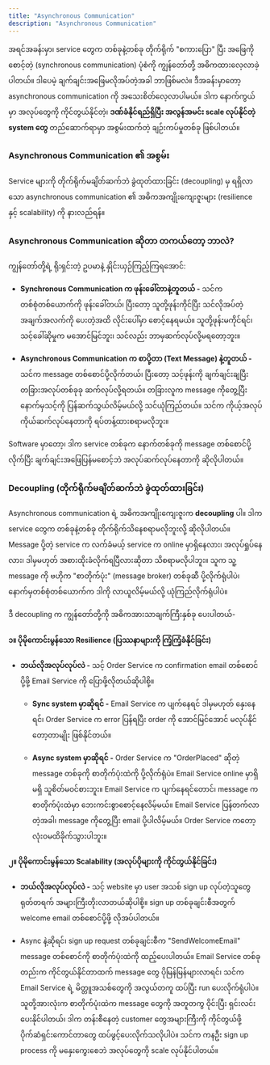 ```yaml
---
title: "Asynchronous Communication"
description: "Asynchronous Communication"
---
```



အရင်အခန်းမှာ၊ service တွေက တစ်ခုနဲ့တစ်ခု တိုက်ရိုက် "စကားပြော" ပြီး အဖြေကိုစောင့်တဲ့ (synchronous communication) ပုံစံကို ကျွန်တော်တို့ အဓိကထားလေ့လာခဲ့ပါတယ်။ ဒါပေမဲ့ ချက်ချင်းအဖြေမလိုအပ်တဲ့အခါ ဘာဖြစ်မလဲ။ ဒီအခန်းမှာတော့ asynchronous communication ကို အသေးစိတ်လေ့လာပါမယ်။ ဒါက နောက်ကွယ်မှာ အလုပ်တွေကို ကိုင်တွယ်နိုင်တဲ့၊ **ဒဏ်ခံနိုင်ရည်ရှိပြီး အလွန်အမင်း scale လုပ်နိုင်တဲ့ system တွေ** တည်ဆောက်ရာမှာ အစွမ်းထက်တဲ့ ချဉ်းကပ်မှုတစ်ခု ဖြစ်ပါတယ်။

### Asynchronous Communication ၏ အစွမ်း

<Aside title="ရည်ရွယ်ချက်">
Service များကို တိုက်ရိုက်မချိတ်ဆက်ဘဲ ခွဲထုတ်ထားခြင်း (decoupling) မှ ရရှိလာသော asynchronous communication ၏ အဓိကအကျိုးကျေးဇူးများ (resilience နှင့် scalability) ကို နားလည်ရန်။
</Aside>

### Asynchronous Communication ဆိုတာ တကယ်တော့ ဘာလဲ?
ကျွန်တော်တို့ရဲ့ ရိုးရှင်းတဲ့ ဥပမာနဲ့ နှိုင်းယှဉ်ကြည့်ကြရအောင်:

- **Synchronous Communication က ဖုန်းခေါ်တာနဲ့တူတယ် -** သင်က တစ်စုံတစ်ယောက်ကို ဖုန်းခေါ်တယ်၊ ပြီးတော့ သူတို့ဖုန်းကိုင်ပြီး သင်လိုအပ်တဲ့အချက်အလက်ကို ပေးတဲ့အထိ လိုင်းပေါ်မှာ စောင့်နေရမယ်။ သူတို့ဖုန်းမကိုင်ရင်၊ သင့်ခေါ်ဆိုမှုက မအောင်မြင်ဘူး၊ သင်လည်း ဘာမှဆက်လုပ်လို့မရတော့ဘူး။

- **Asynchronous Communication က စာပို့တာ (Text Message) နဲ့တူတယ် -** သင်က message တစ်စောင်ပို့လိုက်တယ်၊ ပြီးတော့ သင့်ဖုန်းကို ချက်ချင်းချပြီး တခြားအလုပ်တစ်ခုခု ဆက်လုပ်လို့ရတယ်။ တခြားလူက message ကိုတွေ့ပြီး နောက်မှသင့်ကို ပြန်ဆက်သွယ်လိမ့်မယ်လို့ သင်ယုံကြည်တယ်။ သင်က ကိုယ့်အလုပ်ကိုယ်ဆက်လုပ်နေတာကို ရပ်တန့်ထားစရာမလိုဘူး။

Software မှာတော့၊ ဒါက service တစ်ခုက နောက်တစ်ခုကို message တစ်စောင်ပို့လိုက်ပြီး ချက်ချင်းအဖြေပြန်မစောင့်ဘဲ အလုပ်ဆက်လုပ်နေတာကို ဆိုလိုပါတယ်။

### Decoupling (တိုက်ရိုက်မချိတ်ဆက်ဘဲ ခွဲထုတ်ထားခြင်း)
Asynchronous communication ရဲ့ အဓိကအကျိုးကျေးဇူးက **decoupling** ပါ။ ဒါက service တွေက တစ်ခုနဲ့တစ်ခု တိုက်ရိုက်သိနေစရာမလိုဘူးလို့ ဆိုလိုပါတယ်။ Message ပို့တဲ့ service က လက်ခံမယ့် service က online မှာရှိနေလား၊ အလုပ်ရှုပ်နေလား၊ ဒါမှမဟုတ် အစားထိုးခံလိုက်ရပြီလားဆိုတာ သိစရာမလိုပါဘူး။ သူက သူ့ message ကို ဗဟိုက "စာတိုက်ပုံး" (message broker) တစ်ခုဆီ ပို့လိုက်ရုံပါပဲ၊ နောက်မှတစ်စုံတစ်ယောက်က ဒါကို လာယူလိမ့်မယ်လို့ ယုံကြည်လိုက်ရုံပါပဲ။

ဒီ decoupling က ကျွန်တော်တို့ကို အဓိကအားသာချက်ကြီးနှစ်ခု ပေးပါတယ်-

#### ၁။ ပိုမိုကောင်းမွန်သော Resilience (ပြဿနာများကို ကြံ့ကြံ့ခံနိုင်ခြင်း)
- **ဘယ်လိုအလုပ်လုပ်လဲ -** သင့် Order Service က confirmation email တစ်စောင်ပို့ဖို့ Email Service ကို ပြောဖို့လိုတယ်ဆိုပါစို့။

  - **Sync system မှာဆိုရင် -** Email Service က ပျက်နေရင် ဒါမှမဟုတ် နှေးနေရင်၊ Order Service က error ပြန်ရပြီး order ကို အောင်မြင်အောင် မလုပ်နိုင်တော့တာမျိုး ဖြစ်နိုင်တယ်။

  - **Async system မှာဆိုရင် -** Order Service က "OrderPlaced" ဆိုတဲ့ message တစ်ခုကို စာတိုက်ပုံးထဲကို ပို့လိုက်ရုံပဲ။ Email Service online မှာရှိမရှိ သူစိတ်မဝင်စားဘူး။ Email Service က ပျက်နေရင်တောင်၊ message က စာတိုက်ပုံးထဲမှာ ဘေးကင်းစွာစောင့်နေလိမ့်မယ်။ Email Service ပြန်တက်လာတဲ့အခါ၊ message ကိုတွေ့ပြီး email ပို့ပါလိမ့်မယ်။ Order Service ကတော့ လုံးဝမထိခိုက်သွားပါဘူး။

#### ၂။ ပိုမိုကောင်းမွန်သော Scalability (အလုပ်ပိုများကို ကိုင်တွယ်နိုင်ခြင်း)
- **ဘယ်လိုအလုပ်လုပ်လဲ -** သင့် website မှာ user အသစ် sign up လုပ်တဲ့သူတွေ ရုတ်တရက် အများကြီးတိုးလာတယ်ဆိုပါစို့။ sign up တစ်ခုချင်းစီအတွက် welcome email တစ်စောင်ပို့ဖို့ လိုအပ်ပါတယ်။

- Async နဲ့ဆိုရင်၊ sign up request တစ်ခုချင်းစီက "SendWelcomeEmail" message တစ်စောင်ကို စာတိုက်ပုံးထဲကို ထည့်ပေးပါတယ်။ Email Service တစ်ခုတည်းက ကိုင်တွယ်နိုင်တာထက် message တွေ ပိုမြန်မြန်များလာရင်၊ သင်က Email Service ရဲ့ မိတ္တူအသစ်တွေကို အလွယ်တကူ ထပ်ပြီး run ပေးလိုက်ရုံပါပဲ။ သူတို့အားလုံးက စာတိုက်ပုံးထဲက message တွေကို အတူတကွ ဝိုင်းပြီး ရှင်းလင်းပေးနိုင်ပါတယ်၊ ဒါက တန်းစီနေတဲ့ customer တွေအများကြီးကို ကိုင်တွယ်ဖို့ ပိုက်ဆံရှင်းကောင်တာတွေ ထပ်ဖွင့်ပေးလိုက်သလိုပါပဲ။ သင်က ကနဦး sign up process ကို မနှေးကွေးစေဘဲ အလုပ်တွေကို scale လုပ်နိုင်ပါတယ်။

<ContentImage src={syncVsAsync} alt="Sync vs Async Communication" />